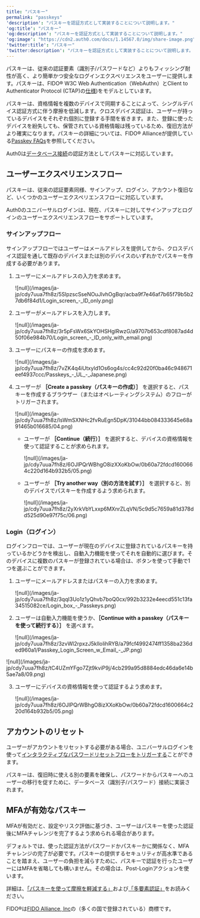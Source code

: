 ```yaml
---
title: "パスキー"
permalink: "passkeys"
'description': "パスキーを認証方式として実装することについて説明します。"
'og:title': "パスキー"
'og:description': "パスキーを認証方式として実装することについて説明します。"
'og:image': "https://cdn2.auth0.com/docs/1.14567.0/img/share-image.png"
'twitter:title': "パスキー"
'twitter:description': "パスキーを認証方式として実装することについて説明します。"
---
```


パスキーは、従来の認証要素（識別子/パスワードなど）よりもフィッシング耐性が高く、より簡単かつ安全なログインエクスペリエンスをユーザーに提供します。パスキーは、FIDO® W3C Web Authentication（WebAuthn）とClient to Authenticator Protocol (CTAP)の[仕様](https://fidoalliance.org/specs/fido-v2.1-ps-20210615/fido-client-to-authenticator-protocol-v2.1-ps-errata-20220621.html#intro))をモデルとしています。

パスキーは、資格情報を複数のデバイスで同期することによって、シングルデバイス認証方式に伴う摩擦を低減します。クロスデバイス認証は、ユーザーが持っているデバイスをそれぞれ個別に登録する手間を省きます。また、登録に使ったデバイスを紛失しても、保管されている資格情報は残っているため、復旧方法がより確実になります。パスキーの詳細については、FIDO® Allianceが提供している[Passkey FAQs](https://fidoalliance.org/passkeys/#faq)を参照してください。

Auth0は[データベース接続](/ja-jp/authenticate/database-connections)の認証方法としてパスキーに対応しています。

## ユーザーエクスペリエンスフロー

パスキーは、従来の認証要素同様、サインアップ、ログイン、アカウント復旧など、いくつかのユーザーエクスペリエンスフローに対応しています。

<Callout icon="file-lines" color="#0EA5E9" iconType="regular">

Auth0のユニバーサルログインは、現在、パスキーに対してサインアップとログインのユーザーエクスペリエンスフローをサポートしています。

</Callout>

### サインアップフロー

サインアップフローではユーザーはメールアドレスを提供してから、クロスデバイス認証を通して既存のデバイスまたは別のデバイスのいずれかでパスキーを作成する必要があります。

1. ユーザーにメールアドレスの入力を求めます。

   <Frame>![null](/images/ja-jp/cdy7uua7fh8z/5SlpzscSseNOuJlvhOgBqr/acba9f7e46af7b65f79b5b27db6f84d1/Login_screen_-_ID_only.png)</Frame>

2. ユーザーがメールアドレスを入力します。

   <Frame>![null](/images/ja-jp/cdy7uua7fh8z/3r5pFsWx6SkYOHSHglRwzG/a9707b653cdf8087ad4d50f06e984b70/Login_screen_-_ID_only_with_email.png)</Frame>

3. ユーザーにパスキーの作成を求めます。

   <Frame>![null](/images/ja-jp/cdy7uua7fh8z/7vZK4q4iUtxyld1Os6og4s/cc4c92d20f0ba46c948671eef4937ccc/Passkeys_-_UL_-_Japanese.png)</Frame>

4. ユーザーが **［Create a passkey（パスキーの作成）］** を選択すると、パスキーを作成するブラウザー（またはオペレーティングシステム）のフローがトリガーされます。

   <Frame>![null](/images/ja-jp/cdy7uua7fh8z/IsWmSXNHc2fvRuEgn5DpK/31044bb084333645e68a91465b016685/04.png)</Frame>

   * ユーザーが **［Continue（続行）］** を選択すると、デバイスの資格情報を使って認証することが求められます。

     <Frame>![null](/images/ja-jp/cdy7uua7fh8z/6OJlPQrWBhgO8izXXoKbOw/0b60a72fdcd1600664c220d164b932b5/05.png)</Frame>

   * ユーザーが **［Try another way（別の方法を試す）］** を選択すると、別のデバイスでパスキーを作成するよう求められます。

     <Frame>![null](/images/ja-jp/cdy7uua7fh8z/2yXrkVbYLxxp6MXnrZLqVN/5c9d5c7659a81d378dd525d90e97f75c/06.png)</Frame>

### Login（ログイン）

ログインフローでは、ユーザーが現在のデバイスに登録されているパスキーを持っているかどうかを検出し、自動入力機能を使ってそれを自動的に選びます。そのデバイスに複数のパスキーが登録されている場合は、ボタンを使って手動で1つを選ぶことができます。

1. ユーザーにメールアドレスまたはパスキーの入力を求めます。

   <Frame>![null](/images/ja-jp/cdy7uua7fh8z/3qqI3Uo1z1yQhvb7boQ0cx/992b3232e4eecd551c13fa34515082ce/Login_box_-_Passkeys.png)</Frame>

2. ユーザーは自動入力機能を使うか、**［Continue with a passkey（パスキーを使って続行する）］** を選べます。

   <Frame>![null](/images/ja-jp/cdy7uua7fh8z/3zvWl2rpxzJ5klloIihRYB/a79fcf4992474ff1358ba236ded960a1/Passkey_Login_Screen_w_Email_-_JP.png)</Frame>

<Frame>![null](/images/ja-jp/cdy7uua7fh8z/tC4UZmYFgo7Zjt9kviP9j/4cb299a95d8884edc46da6e14b5ae7a8/09.png)</Frame>

3. ユーザーにデバイスの資格情報を使って認証するよう求めます。

   <Frame>![null](/images/ja-jp/cdy7uua7fh8z/6OJlPQrWBhgO8izXXoKbOw/0b60a72fdcd1600664c220d164b932b5/05.png)</Frame>

## アカウントのリセット

ユーザーがアカウントをリセットする必要がある場合、ユニバーサルログインを使って[インタラクティブなパスワードリセットフローをトリガーする](/ja-jp/authenticate/database-connections/password-change#universal-login-page)ことができます。

パスキーは、復旧時に使える別の要素を確保し、パスワードからパスキーへのユーザーの移行を促すために、データベース（識別子/パスワード）接続に実装されます。

## MFAが有効なパスキー

<Tooltip data-tooltip-id="react-containers-DefinitionTooltip-0" href="/ja-jp/glossary?term=multifactor-authentication" tip="多要素認証（MFA）: ユーザー名とパスワードに加えて、SMS経由のコードなどの要素を使用するユーザー認証プロセス。" cta="用語集の表示">MFA</Tooltip>が有効だと、設定やリスク評価に基づき、ユーザーはパスキーを使った認証後にMFAチャレンジを完了するよう求められる場合があります。

デフォルトでは、使った認証方法がパスワードかパスキーかに関係なく、MFAチャレンジの完了が必要です。パスキーの提供するセキュリティが高水準であることを踏まえ、ユーザーの負担を減らすために、パスキーで認証を行ったユーザーにはMFAを省略しても構いません。その場合は、Post-Loginアクションを使います。

詳細は、[「パスキーを使って摩擦を軽減する」](/ja-jp/customize/actions/flows-and-triggers/login-flow#reduce-friction-with-passkeys)および[「多要素認証」](/ja-jp/secure/multi-factor-authentication)をお読みください。

<Callout icon="file-lines" color="#0EA5E9" iconType="regular">

FIDO®は[FIDO Alliance, Inc](https://fidoalliance.org/)の（多くの国で登録されている）商標です。

</Callout>

